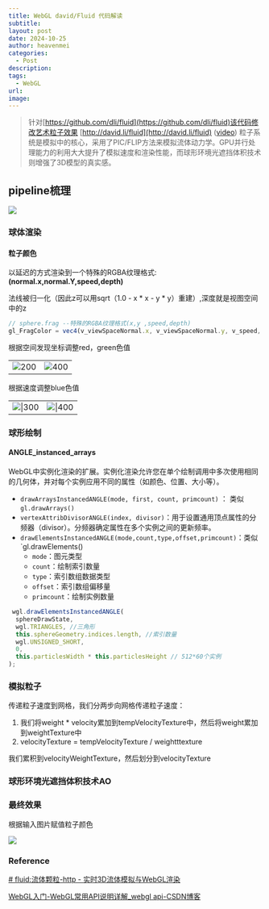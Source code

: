```yaml
---
title: WebGL david/Fluid 代码解读
subtitle: 
layout: post
date: 2024-10-25
author: heavenmei
categories:
  - Post
description: 
tags:
  - WebGL
url: 
image:
---
```

> 针对[https://github.com/dli/fluid](https://github.com/dli/fluid)该代码修改艺术粒子效果
> [http://david.li/fluid](http://david.li/fluid) ([video](http://www.youtube.com/watch?v=DhNt_A3k4B4))
> 粒子系统是模拟中的核心，采用了PIC/FLIP方法来模拟流体动力学。GPU并行处理能力的利用大大提升了模拟速度和渲染性能，而球形环境光遮挡体积技术则增强了3D模型的真实感。
> 


## pipeline梳理
![](assets/2024-10-25-WebGL-david-Fluid-20241110081353.png)


### 球体渲染

#### 粒子颜色

以延迟的方式渲染到一个特殊的RGBA纹理格式: **(normal.x,normal.Y,speed,depth)**

法线被归一化（因此z可以用sqrt（1.0 - x * x - y * y）重建）,深度就是视图空间中的z

```js
// sphere.frag --特殊的RGBA纹理格式(x,y ,speed,depth)
gl_FragColor = vec4(v_viewSpaceNormal.x, v_viewSpaceNormal.y, v_speed, v_viewSpacePosition.z);
```

根据空间发现坐标调整red，green色值  

|  |  |
| :--: | :--: |
| ![200](assets/2024-10-25-WebGL-david-Fluid-20241110010939.png) | ![400](assets/2024-10-25-WebGL-david-Fluid-20241110011029.png) |



根据速度调整blue色值

|  |  |
| :----: | :----: |
| ![\|300](assets/2024-10-25-WebGL-david-Fluid-20241110011051.png) | ![\|400](assets/2024-10-25-WebGL-david-Fluid-20241110011111.png) |



### 球形绘制
#### ANGLE_instanced_arrays
WebGL中实例化渲染的扩展。实例化渲染允许您在单个绘制调用中多次使用相同的几何体，并对每个实例应用不同的属性（如颜色、位置、大小等）。
- `drawArraysInstancedANGLE(mode, first, count, primcount)` ： 类似`gl.drawArrays()`
- `vertexAttribDivisorANGLE(index, divisor)`：用于设置通用顶点属性的分频器（divisor）。分频器确定属性在多个实例之间的更新频率。
- `drawElementsInstancedANGLE(mode,count,type,offset,primcount)`：类似`gl.drawElements()
	- `mode`：图元类型
	- `count`：绘制索引数量
	- `type`：索引数组数据类型
	- `offset`：索引数组偏移量
	- `primcount`：绘制实例数量


```js
 wgl.drawElementsInstancedANGLE(
  sphereDrawState,
  wgl.TRIANGLES, //三角形
  this.sphereGeometry.indices.length, //索引数量
  wgl.UNSIGNED_SHORT,
  0,
  this.particlesWidth * this.particlesHeight // 512*60个实例
);

```


### 模拟粒子

传递粒子速度到网格，我们分两步向网格传递粒子速度：

1. 我们将weight * velocity累加到tempVelocityTexture中，然后将weight累加到weightTexture中
2. velocityTexture = tempVelocityTexture / weightttexture

我们累积到velocityWeightTexture，然后划分到velocityTexture






### 球形环境光遮挡体积技术AO




### 最终效果
根据输入图片赋值粒子颜色

![](assets/out.gif)
###  Reference
[# fluid:流体颗粒-http - 实时3D流体模拟与WebGL渲染](https://blog.csdn.net/weixin_42594427/article/details/142328230)

[WebGL入门-WebGL常用API说明详解_webgl api-CSDN博客](https://blog.csdn.net/qw8704149/article/details/115152067)